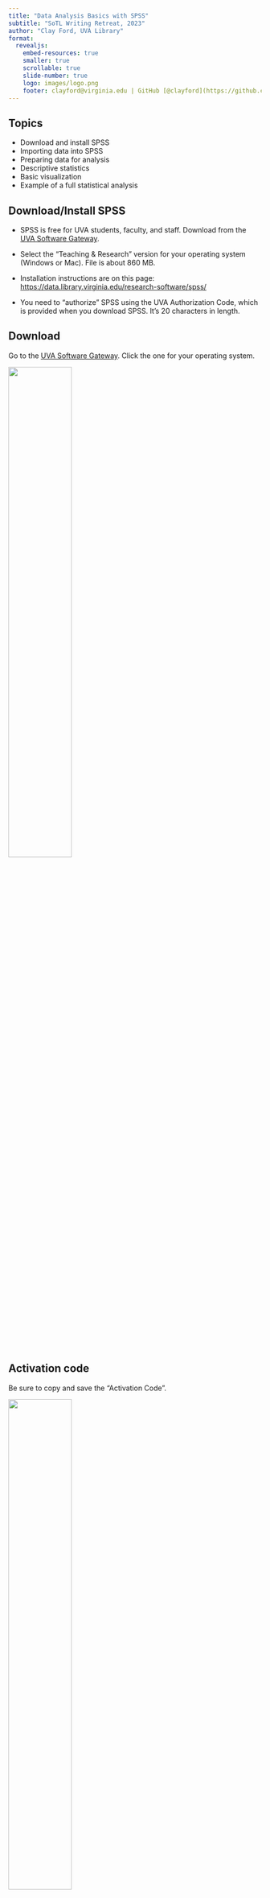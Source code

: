 ```yaml
---
title: "Data Analysis Basics with SPSS"
subtitle: "SoTL Writing Retreat, 2023"
author: "Clay Ford, UVA Library"
format:
  revealjs:
    embed-resources: true
    smaller: true
    scrollable: true
    slide-number: true
    logo: images/logo.png
    footer: clayford@virginia.edu | GitHub [@clayford](https://github.com/clayford)
---
```


## Topics

- Download and install SPSS
- Importing data into SPSS
- Preparing data for analysis
- Descriptive statistics
- Basic visualization
- Example of a full statistical analysis

## Download/Install SPSS

- SPSS is free for UVA students, faculty, and staff. Download from the [UVA Software Gateway](https://virginia.service-now.com/its/?id=sg_catalog&sys_id=709c5ed4dbe5e34c2192e6650596198a).

- Select the "Teaching & Research" version for your operating system (Windows or Mac). File is about 860 MB.

- Installation instructions are on this page: [https://data.library.virginia.edu/research-software/spss/](https://data.library.virginia.edu/research-software/spss/)

- You need to "authorize" SPSS using the UVA Authorization Code, which is provided when you download SPSS. It's 20 characters in length.

## Download

Go to the [UVA Software Gateway](https://virginia.service-now.com/its/?id=sg_catalog&sys_id=709c5ed4dbe5e34c2192e6650596198a). Click the one for your operating system.

![](images/install_01.jpg){.absolute width=50%}

## Activation code

Be sure to copy and save the "Activation Code".


![](images/install_02.jpg){.absolute width=50%}


## After installation...

You should see this dialog. Click "Launch License Wizard" to authorize the software with the "Activation Code".

![](images/install_03.jpg){.absolute width=70%}


## Select Authorized user license

Select the first option (it should be the default) and click Next.

![](images/install_04.jpg){.absolute width=70%}

## Enter code

Enter the "Activation Code" in the "Enter Code" field, click Add, and click Next.

![](images/install_05.jpg){.absolute width=70%}

## Successful authorization

If all went well, you should see something like this. Now you're ready to use SPSS! 

Heads up: you'll need reauthorize SPSS every year.

![](images/install_06.jpg){.absolute width=50%}


## Importing Data

- SPSS is for data analysis, not data entry.
- You almost always need to _import_ data into SPSS.
- Data typically come from surveys, public use data files, databases, or Excel.
- To import an Excel file: **File**...**Import Data**...**Excel**...
- To import a CSV file: **File**...**Import Data**...**CSV Data**...

## Import Excel example

![](images/import.jpg){.absolute width=50%}


## Good Excel vs Bad Excel

When it comes to entering data into Excel, keep it simple.

![](images/bad_good_excel.jpg){.absolute width=50%}

## Save as SPSS Data

- After you import data you'll want to save as a SPSS data file (.sav).
- **File**...**Save As**...
- Now you can just open the SAV file when you want to work with the data
- Note: some public use data sets are already SAV files.

## Preparing Data

Three things we usually want to check and/or fix:

1. variable labels
2. value labels
3. measure type

## Variable labels

- A variable _name_ usually is brief and has no spaces or special characters. For example: "inccat"
- A variable _label_ provides more detail. For example: "Income Category"
- You'll probably want to add variable labels if none exist
- Variable labels appear in plots and output


## Adding variable labels

On **Variable View** tab, enter a label in the Label column

![](images/label_variable.jpg){.absolute width=70%}

## Value labels

- A variable has _values_. Values sometimes need descriptive labels.
- For example, a variable named "marital" may consist of 0 and 1, where 0 = Unmarried and 1 = Married
- Adding value labels allows us to toggle between 0/1 and unmarried/married.
- Value labels appear in plots and outputs

## Adding value labels

On **Variable View** tab, go to the Values column and click in the cell for the variable that you want to add value labels and click the three dots button

![](images/label_values.jpg){.absolute width=50%}

## Measure type

There are three types of measures in SPSS: 

1. **Scale**  (numeric values)
2. **Ordinal**  (ordered categories; eg: 1 = never, 2 = rarely, 3 = sometimes,…)
3. **Nominal** (unordered categories; eg: O positive, O negative, A positive,…)

Often these are fine as is, but sometimes you need to modify; for example, if numbers represent categories, then change from Scale to Ordinal or Nominal

## Changing Measure type

On **Variable View** tab, go to the Measure column and set as needed

![](images/measure.jpg){.absolute width=30%}

## Descriptive statistics

For numeric variables we may be interested in

- Smallest and largest values (minimum and maximum)
- Measure of center (mean or median)
- How spread out is it (standard deviation or interquartile range)
- Relationship between numeric variables (correlation)

For categorical variables we may be interested in

- Number in each category
- Proportion in each category
- Cross tabulations; eg, gender (M/F) vs floss (Y/N)

## Numeric summary stats

Here's one approach to getting summary stats for numeric data

1. Go to Analyze…Descriptive Statistics…Frequencies
2. Select numeric variables and click “add” arrow
3. Click Statistics… button
4. Select Quartiles, Median, Mean, Std. deviation, Minimum and Maximum
5. Uncheck “Display frequency tables”
6. Click OK

## Categorical summary stats

1. Go to Analyze…Descriptive Statistics…Frequencies
2. Click Reset if you previously ran numeric summary stats
3. Make sure “Display frequency tables” is checked

## Summary stats by group

It’s often instructive to examine summary stats by groups. For example: mean income by gender

1. Go to Analyze…Compare Means…Means…
2. Add a numeric variable to the Dependent List and a categorical variable to the Independent List
3. Click Options… to add other estimates such as the median, min, max, etc.
4. Click OK

## Cross tabulations

We often want to tally categorical variables conditional on another categorical variable. For example: how many men and women are in each income category?

1. Go to Analyze…Descriptive Statistics…Crosstabs…
2. Add a categorical variable to Rows, and another to Columns
3. Click the Cells… button in the Crosstabs dialog to add row and column percentages
4. Click OK

## Basic Visualization

Chart Builder in SPSS allows us to quickly visualize our data

1. Go to Graphs…Chart Builder…
2. Browse the Gallery for the type of graph you want to create
3. Drag the graph thumbnail into the empty window to get started

## Chart Builder

![](images/chart_builder.jpg){.absolute height=70%}

## Output

All output is sent to the Viewer. This file can be saved. It will have an .spv file extension.

Graphs and tables can be copied out of the Viewer file and pasted into reports and presentations.

The Viewer file can be shared with colleagues.

The View file can be exported as a PDF file (among other formats) and shared with colleagues who don't have SPSS.

## Statistical inference

- We usually don't have all the data but just a _sample_. 
- We hope the sample is representative of the _population_.
- We use sample statistics to _infer_ properties of the population.
- Example: mean weight of student backpacks at UVA.
- Not practical to weigh all 23,000 backpacks, so take a _random sample_ and use the mean of the sample to estimate the population mean.
- Statistical inference attempts to quantify the _uncertainty_ in estimates using standard errors and probability.

## Statistical inference

- Statistical inference involves topics such as hypothesis testing, confidence intervals, multiple regression, ANOVA, structural equation modeling, multilevel modeling, etc.
- This is why researchers need software like SPSS (or R, Stata, SAS, Minitab, GraphPad Prism, ...)
- You'll probably only ever use a fraction of the statistical routines available.

## Analysis example

How has cost of preschool child care increased in Virginia from 2008 - 2018?

National Database of Childcare Prices: 
[https://www.dol.gov/agencies/wb/topics/featured-childcare](https://www.dol.gov/agencies/wb/topics/featured-childcare)

The National Database of Childcare Prices (NDCP) offers childcare price data by childcare provider type, age of children, and county characteristics. Data are available from 2008 to 2018.

## Steps for analysis

1. Import data
2. Inspect data
3. Summarize and visualize
4. Model preschool cost as a function of year with county as a random effect (Example of multilevel model)
5. Save Viewer file

See `SPSS_Analysis_Example.pdf` for detailed steps.

## Learn More

- Google is always your friend
- In SPSS, go to Help…Topics, scroll to Tutorial and begin the official SPSS Tutorial
- In SPSS, go to Help…Topics, scroll to Case Studies and pick a topic of interest
- In SPSS, go to Help…Topics, scroll to Statistics Coach and find help on a topic of interest

## UVA StatLab

Thank you for coming!

For help with study design and statistical analysis, email to set up an appointment: <statlab@virginia.edu>

For more information:   
<https://data.library.virginia.edu/statlab/>

We also teach free workshops:   
<http://data.library.virginia.edu/training/>

